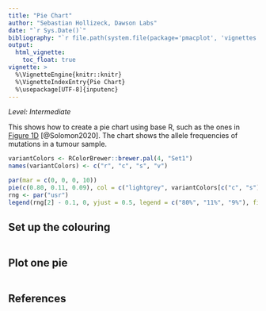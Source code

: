 ```yaml
---
title: "Pie Chart"
author: "Sebastian Hollizeck, Dawson Labs"
date: "`r Sys.Date()`"
bibliography: "`r file.path(system.file(package='pmacplot', 'vignettes'), 'references.bib')`"
output:
  html_vignette:
    toc_float: true
vignette: >
  %\VignetteEngine{knitr::knitr}
  %\VignetteIndexEntry{Pie Chart}
  %\usepackage[UTF-8]{inputenc}
---
```

*Level: Intermediate*

This shows how to create a pie chart using base R, such as the ones in [Figure 1D](https://www.sciencedirect.com/science/article/pii/S1556086420300277#fig1) [@Solomon2020]. The chart shows the allele frequencies of mutations in a tumour sample.

```r
variantColors <- RColorBrewer::brewer.pal(4, "Set1")
names(variantColors) <- c("r", "c", "s", "v")
```

```r
par(mar = c(0, 0, 0, 10))
pie(c(0.80, 0.11, 0.09), col = c("lightgrey", variantColors[c("c", "s")]), border = "white", labels = "", init.angle = 90)
rng <- par("usr")
legend(rng[2] - 0.1, 0, yjust = 0.5, legend = c("80%", "11%", "9%"), fill = c("lightgrey", variantColors[c("c", "s")]), bty = "n", border = "white", cex = 2, xpd = TRUE)
```

## Set up the colouring

```r
```

## Plot one pie

```r
```

## References
